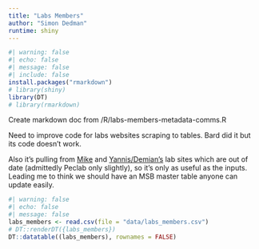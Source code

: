 ```yaml
---
title: "Labs Members"
author: "Simon Dedman"
runtime: shiny
---
```

```r
#| warning: false
#| echo: false
#| message: false
#| include: false
install.packages("rmarkdown")
# library(shiny)
library(DT)
# library(rmarkdown)
```
Create markdown doc from /R/labs-members-metadata-comms.R

Need to improve code for labs websites scraping to tables. Bard did it but its code doesn't work.

Also it's pulling from [Mike](https://mikeheithaus.com/research/lab/) and [Yannis/Demian's](https://www.peclabfiu.com/team) lab sites which are out of date (admittedly Peclab only slightly), so it's only as useful as the inputs. Leading me to think we should have an MSB master table anyone can update easily.

```r
#| warning: false
#| echo: false
#| message: false
labs_members <- read.csv(file = "data/labs_members.csv")
# DT::renderDT({labs_members})
DT::datatable((labs_members), rownames = FALSE)
```
